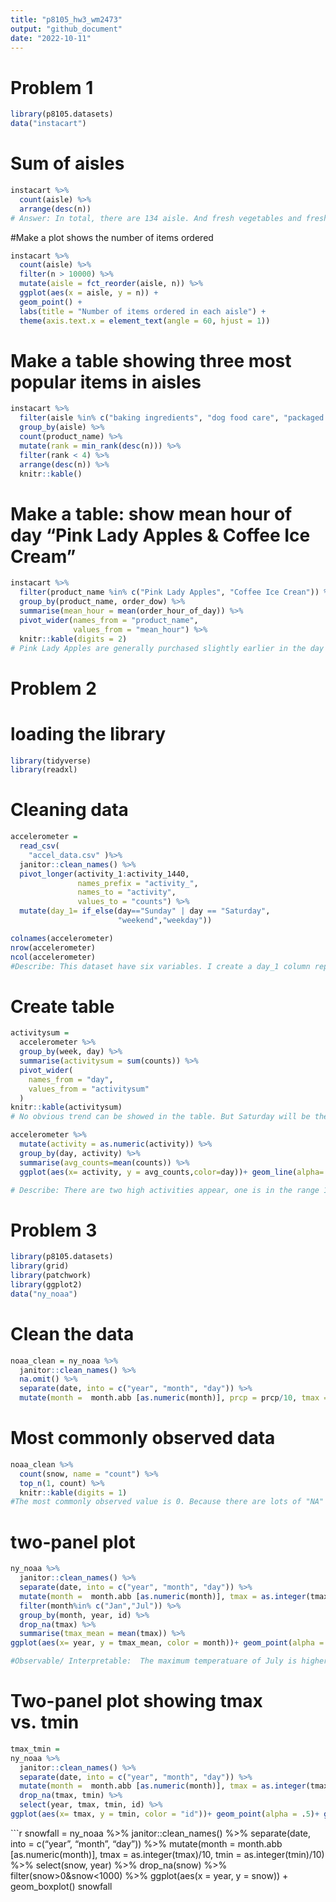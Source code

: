 ```yaml
---
title: "p8105_hw3_wm2473"
output: "github_document"
date: "2022-10-11"
---
```


# Problem 1
```r
library(p8105.datasets)
data("instacart")
```

# Sum of aisles
```r
instacart %>% 
  count(aisle) %>%  
  arrange(desc(n))
# Answer: In total, there are 134 aisle. And fresh vegetables and fresh fruits holding the most items ordered by far.
```

#Make a plot shows the number of items ordered
```r
instacart %>% 
  count(aisle) %>% 
  filter(n > 10000) %>% 
  mutate(aisle = fct_reorder(aisle, n)) %>% 
  ggplot(aes(x = aisle, y = n)) + 
  geom_point() + 
  labs(title = "Number of items ordered in each aisle") +
  theme(axis.text.x = element_text(angle = 60, hjust = 1))
```

# Make a table showing three most popular items in aisles
```r
instacart %>% 
  filter(aisle %in% c("baking ingredients", "dog food care", "packaged vegetables fruits")) %>% 
  group_by(aisle) %>% 
  count(product_name) %>% 
  mutate(rank = min_rank(desc(n))) %>% 
  filter(rank < 4) %>% 
  arrange(desc(n)) %>%
  knitr::kable()
```

# Make a table: show mean hour of day "Pink Lady Apples & Coffee Ice Cream"
```r
instacart %>% 
  filter(product_name %in% c("Pink Lady Apples", "Coffee Ice Crean")) %>% 
  group_by(product_name, order_dow) %>% 
  summarise(mean_hour = mean(order_hour_of_day)) %>% 
  pivot_wider(names_from = "product_name",
              values_from = "mean_hour") %>% 
  knitr::kable(digits = 2)
# Pink Lady Apples are generally purchased slightly earlier in the day than Coffee Ice Cream, with the exception of day 5.
```

# Problem 2
# loading the library
```r
library(tidyverse)
library(readxl)
```

# Cleaning data
```r
accelerometer = 
  read_csv(
    "accel_data.csv" )%>%
  janitor::clean_names() %>%
  pivot_longer(activity_1:activity_1440,
               names_prefix = "activity_",
               names_to = "activity",
               values_to = "counts") %>% 
  mutate(day_1= if_else(day=="Sunday" | day == "Saturday",
                        "weekend","weekday")) 
```

```r
colnames(accelerometer)
nrow(accelerometer)
ncol(accelerometer)
#Describe: This dataset have six variables. I create a day_1 column represent the day is weekday or weekend. I clean the data using pivot longer function make them values_to the counts variable which represent the activity count in each day. There is 50400 observations and 6 columns of the data.
```


# Create table
```r
activitysum = 
  accelerometer %>% 
  group_by(week, day) %>% 
  summarise(activitysum = sum(counts)) %>% 
  pivot_wider(
    names_from = "day", 
    values_from = "activitysum"
  )
knitr::kable(activitysum)
# No obvious trend can be showed in the table. But Saturday will be the day that less activity counts than the others.
```


```r
accelerometer %>% 
  mutate(activity = as.numeric(activity)) %>% 
  group_by(day, activity) %>% 
  summarise(avg_counts=mean(counts)) %>% 
  ggplot(aes(x= activity, y = avg_counts,color=day))+ geom_line(alpha=.5)+ scale_x_continuous(breaks = c(0,360, 720, 1080, 1440), labels = c("0:00","6:00", "12:00","18:00","24:00"), limits = c(0,1440)) + labs(title = "patient activity counts", x = "activity", y = "counts") 

# Describe: There are two high activities appear, one is in the range 12pm to 3pm. The other one is from 8pm to 10pm. From the graph, we can see that the highest activity counts appear from 12pm to 3pm. This patient has a high activity counts after lunch and before sleep.   
```



# Problem 3
```r
library(p8105.datasets)
library(grid)
library(patchwork)
library(ggplot2)
data("ny_noaa")
```


# Clean the data
```r
noaa_clean = ny_noaa %>%  
  janitor::clean_names() %>%
  na.omit() %>% 
  separate(date, into = c("year", "month", "day")) %>% 
  mutate(month =  month.abb [as.numeric(month)], prcp = prcp/10, tmax = as.integer(tmax)/10, tmin = as.numeric(tmin)/10) 
```
# Most commonly observed data
```r
noaa_clean %>%
  count(snow, name = "count") %>%
  top_n(1, count) %>%
  knitr::kable(digits = 1)
#The most commonly observed value is 0. Because there are lots of "NA" and 0 in the "snow" column indicated lots of places don't have snow. 
```

# two-panel plot
```r
ny_noaa %>% 
  janitor::clean_names() %>%
  separate(date, into = c("year", "month", "day")) %>% 
  mutate(month =  month.abb [as.numeric(month)], tmax = as.integer(tmax)) %>% 
  filter(month%in% c("Jan","Jul")) %>% 
  group_by(month, year, id) %>% 
  drop_na(tmax) %>% 
  summarise(tmax_mean = mean(tmax)) %>% 
ggplot(aes(x= year, y = tmax_mean, color = month))+ geom_point(alpha = .5)+facet_grid(.~month)

#Observable/ Interpretable:  The maximum temperatuare of July is higher than January and it's around 30. The maximum temperature of Jan is about a range from 10 to -10. 
```

# Two-panel plot showing tmax vs. tmin
```r
tmax_tmin = 
ny_noaa %>% 
  janitor::clean_names() %>%
  separate(date, into = c("year", "month", "day")) %>% 
  mutate(month =  month.abb [as.numeric(month)], tmax = as.integer(tmax)/10, tmin = as.integer(tmin)/10) %>%
  drop_na(tmax, tmin) %>% 
  select(year, tmax, tmin, id) %>% 
ggplot(aes(x= tmax, y = tmin, color = "id"))+ geom_point(alpha = .5)+ geom_hex()


```


```r
snowfall = 
  ny_noaa %>% 
  janitor::clean_names() %>%
  separate(date, into = c("year", "month", "day")) %>% 
  mutate(month =  month.abb [as.numeric(month)], tmax = as.integer(tmax)/10, tmin = as.integer(tmin)/10) %>% 
  select(snow, year) %>% 
  drop_na(snow) %>% 
  filter(snow>0&snow<1000) %>% 
  ggplot(aes(x = year, y = snow)) + 
  geom_boxplot() 
snowfall
